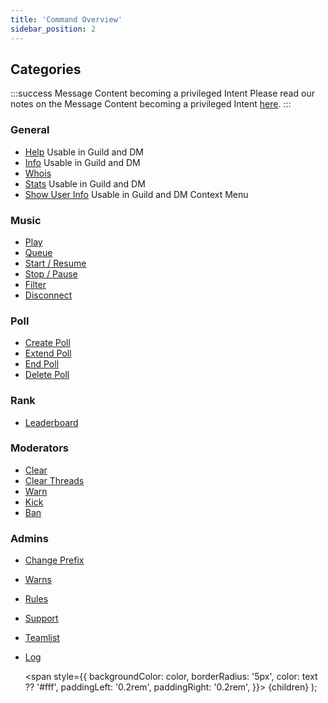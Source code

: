 ```yaml
---
title: 'Command Overview'
sidebar_position: 2
---
```


## Categories
:::success Message Content becoming a privileged Intent
Please read our notes on the Message Content becoming a privileged Intent [here](../main/important-notes#message-content-becoming-a-privileged-intent).
:::

### General
- [Help](general/help) <Label color="#43b581">Usable in Guild and DM</Label>
- [Info](general/info) <Label color="#43b581">Usable in Guild and DM</Label>
- [Whois](general/whois)
- [Stats](general/stats) <Label color="#43b581">Usable in Guild and DM</Label>
- [Show User Info](general/show-user-info) <Label color="#43b581">Usable in Guild and DM</Label> <Label color="#43b581">Context Menu</Label>

### Music
- [Play](music/play)
- [Queue](music/queue)
- [Start / Resume](music/start-resume)
- [Stop / Pause](music/stop-pause)
- [Filter](music/filter)
- [Disconnect](music/disconnect)

### Poll
- [Create Poll](poll/create-poll)
- [Extend Poll](poll/extend-poll)
- [End Poll](poll/end-poll)
- [Delete Poll](poll/delete-poll)

### Rank
- [Leaderboard](rank/leaderboard)

### Moderators
- [Clear](moderators/clear)
- [Clear Threads](moderators/clear-threads)
- [Warn](moderators/warn)
- [Kick](moderators/kick)
- [Ban](moderators/ban)

### Admins
- [Change Prefix](admins/change-prefix)
- [Warns](admins/warns)
- [Rules](admins/rules)
- [Support](admins/support)
- [Teamlist](admins/teamlist)
- [Log](admins/log)

  <span
    style={{
      backgroundColor: color,
      borderRadius: '5px',
      color: text ?? '#fff',
      paddingLeft: '0.2rem',
      paddingRight: '0.2rem',
    }}>
    {children}
  </span>
);
